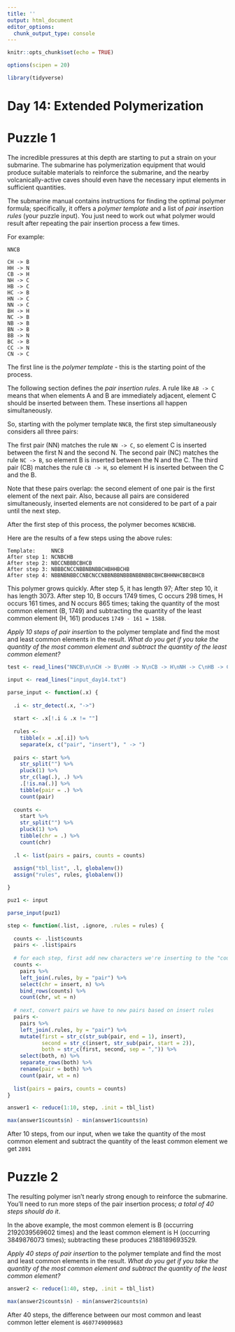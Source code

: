 ---
title: ''
output: html_document
editor_options: 
  chunk_output_type: console
---

```{r setup, include=FALSE}
knitr::opts_chunk$set(echo = TRUE)

options(scipen = 20)

library(tidyverse)
```

# Day 14: Extended Polymerization

# Puzzle 1 

The incredible pressures at this depth are starting to put a strain on your submarine. The submarine has polymerization equipment that would produce suitable materials to reinforce the submarine, and the nearby volcanically-active caves should even have the necessary input elements in sufficient quantities.

The submarine manual contains instructions for finding the optimal polymer formula; specifically, it offers a *polymer template* and a list of *pair insertion rules* (your puzzle input). You just need to work out what polymer would result after repeating the pair insertion process a few times.

For example:

```
NNCB

CH -> B
HH -> N
CB -> H
NH -> C
HB -> C
HC -> B
HN -> C
NN -> C
BH -> H
NC -> B
NB -> B
BN -> B
BB -> N
BC -> B
CC -> N
CN -> C
```

The first line is the *polymer template* - this is the starting point of the process.

The following section defines the *pair insertion rules*. A rule like `AB -> C` means that when elements A and B are immediately adjacent, element C should be inserted between them. These insertions all happen simultaneously.

So, starting with the polymer template `NNCB`, the first step simultaneously considers all three pairs:

The first pair (NN) matches the rule `NN -> C`, so element C is inserted between the first N and the second N.
The second pair (NC) matches the rule `NC -> B`, so element B is inserted between the N and the C.
The third pair (CB) matches the rule `CB -> H`, so element H is inserted between the C and the B.

Note that these pairs overlap: the second element of one pair is the first element of the next pair. Also, because all pairs are considered simultaneously, inserted elements are not considered to be part of a pair until the next step.

After the first step of this process, the polymer becomes `NCNBCHB`.

Here are the results of a few steps using the above rules:

```
Template:     NNCB
After step 1: NCNBCHB
After step 2: NBCCNBBBCBHCB
After step 3: NBBBCNCCNBBNBNBBCHBHHBCHB
After step 4: NBBNBNBBCCNBCNCCNBBNBBNBBBNBBNBBCBHCBHHNHCBBCBHCB
```

This polymer grows quickly. After step 5, it has length 97; After step 10, it has length 3073. After step 10, B occurs 1749 times, C occurs 298 times, H occurs 161 times, and N occurs 865 times; taking the quantity of the most common element (B, 1749) and subtracting the quantity of the least common element (H, 161) produces `1749 - 161 = 1588`.

*Apply 10 steps of pair insertion* to the polymer template and find the most and least common elements in the result. *What do you get if you take the quantity of the most common element and subtract the quantity of the least common element?*

```{r input}
test <- read_lines("NNCB\n\nCH -> B\nHH -> N\nCB -> H\nNH -> C\nHB -> C\nHC -> B\nHN -> C\nNN -> C\nBH -> H\nNC -> B\nNB -> B\nBN -> B\nBB -> N\nBC -> B\nCC -> N\nCN -> C\n")

input <- read_lines("input_day14.txt")

parse_input <- function(.x) {
  
  .i <- str_detect(.x, "->")
  
  start <- .x[!.i & .x != ""]
  
  rules <- 
    tibble(x = .x[.i]) %>% 
    separate(x, c("pair", "insert"), " -> ")
  
  pairs <- start %>% 
    str_split("") %>% 
    pluck(1) %>% 
    str_c(lag(.), .) %>% 
    .[!is.na(.)] %>% 
    tibble(pair = .) %>% 
    count(pair)
  
  counts <- 
    start %>% 
    str_split("") %>% 
    pluck(1) %>% 
    tibble(chr = .) %>% 
    count(chr)
  
  .l <- list(pairs = pairs, counts = counts)
  
  assign("tbl_list", .l, globalenv())
  assign("rules", rules, globalenv())

}

```

```{r puzzle 1}
puz1 <- input

parse_input(puz1)

step <- function(.list, .ignore, .rules = rules) {
  
  counts <- .list$counts
  pairs <- .list$pairs 
  
  # for each step, first add new characters we're inserting to the "counts" table
  counts <- 
    pairs %>% 
    left_join(.rules, by = "pair") %>% 
    select(chr = insert, n) %>% 
    bind_rows(counts) %>% 
    count(chr, wt = n)
  
  # next, convert pairs we have to new pairs based on insert rules
  pairs <- 
    pairs %>% 
    left_join(.rules, by = "pair") %>% 
    mutate(first = str_c(str_sub(pair, end = 1), insert), 
           second = str_c(insert, str_sub(pair, start = 2)), 
           both = str_c(first, second, sep = ",")) %>% 
    select(both, n) %>% 
    separate_rows(both) %>% 
    rename(pair = both) %>% 
    count(pair, wt = n)
  
  list(pairs = pairs, counts = counts)
}

answer1 <- reduce(1:10, step, .init = tbl_list)

max(answer1$counts$n) - min(answer1$counts$n)

```

After 10 steps, from our input, when we take the quantity of the most common element and subtract the quantity of the least common element we get `2891`



# Puzzle 2 

The resulting polymer isn't nearly strong enough to reinforce the submarine. You'll need to run more steps of the pair insertion process; *a total of 40 steps should do it*.

In the above example, the most common element is B (occurring 2192039569602 times) and the least common element is H (occurring 3849876073 times); subtracting these produces 2188189693529.

*Apply 40 steps of pair insertion* to the polymer template and find the most and least common elements in the result. *What do you get if you take the quantity of the most common element and subtract the quantity of the least common element?*


```{r puzzle 2}
answer2 <- reduce(1:40, step, .init = tbl_list)

max(answer2$counts$n) - min(answer2$counts$n)
```

After 40 steps, the difference between our most common and least common letter element is `4607749009683`
